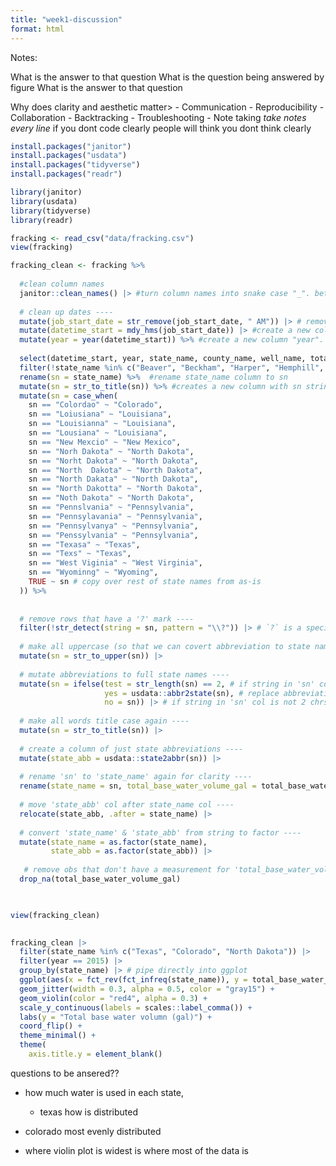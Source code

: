 ```yaml
---
title: "week1-discussion"
format: html
---
```



Notes: 

What is the answer to that question 
What is the question being answered by figure 
What is the answer to that question

Why does clarity and aesthetic matter>
- Communication
- Reproducibility
- Collaboration
- Backtracking
- Troubleshooting
- Note taking
*take notes every line 
*if you dont code clearly people will think you dont think clearly 

```r
install.packages("janitor")
install.packages("usdata")
install.packages("tidyverse")
install.packages("readr")

library(janitor)
library(usdata)
library(tidyverse)
library(readr)

```

```r
fracking <- read_csv("data/fracking.csv")
view(fracking)
```

```r
fracking_clean <- fracking %>%
  
  #clean column names
  janitor::clean_names() |> #turn column names into snake case "_". better readability of column headers
  
  # clean up dates ----
  mutate(job_start_date = str_remove(job_start_date, " AM")) |> # remove string "AM" from the job_start_date column cells 
  mutate(datetime_start = mdy_hms(job_start_date)) |> #create a new column "datetime_start". Input job start date
  mutate(year = year(datetime_start)) %>% #create a new column "year". Pull out datetime_start year 
  
  select(datetime_start, year, state_name, county_name, well_name, total_base_water_volume) %>% #isolate columns listed to refer to fracking_clean
  filter(!state_name %in% c("Beaver", "Beckham", "Harper", "Hemphill", "Midland", "Red River", "Roosevelt", "Rusk", "State", "WARD")) %>% #remove the lsited rows in the state_name column
  rename(sn = state_name) %>%  #rename state_name column to sn 
  mutate(sn = str_to_title(sn)) %>% #creates a new column with sn string converts it to title case 
  mutate(sn = case_when(
    sn == "Colordao" ~ "Colorado",
    sn == "Loiusiana" ~ "Louisiana",
    sn == "Louisianna" ~ "Louisiana",
    sn == "Lousiana" ~ "Louisiana",
    sn == "New Mexcio" ~ "New Mexico",
    sn == "Norh Dakota" ~ "North Dakota",
    sn == "Norht Dakota" ~ "North Dakota",
    sn == "North  Dakota" ~ "North Dakota",
    sn == "North Dakata" ~ "North Dakota",
    sn == "North Dakotta" ~ "North Dakota",
    sn == "Noth Dakota" ~ "North Dakota",
    sn == "Pennslvania" ~ "Pennsylvania",
    sn == "Pennsylavania" ~ "Pennsylvania",
    sn == "Pennsylvanya" ~ "Pennsylvania",
    sn == "Penssylvania" ~ "Pennsylvania",
    sn == "Texasa" ~ "Texas",
    sn == "Texs" ~ "Texas", 
    sn == "West Viginia" ~ "West Virginia",
    sn == "Wyominng" ~ "Wyoming", 
    TRUE ~ sn # copy over rest of state names from as-is
  )) %>%
  
  
  # remove rows that have a '?' mark ----
  filter(!str_detect(string = sn, pattern = "\\?")) |> # `?` is a special chr; escape with `\\` prefix
  
  # make all uppercase (so that we can covert abbreviation to state names) ----
  mutate(sn = str_to_upper(sn)) |> 
  
  # mutate abbreviations to full state names ----
  mutate(sn = ifelse(test = str_length(sn) == 2, # if string in 'sn' col is 2 chrs long
                     yes = usdata::abbr2state(sn), # replace abbreviation with full state name 
                     no = sn)) |> # if string in 'sn' col is not 2 chrs long, keep state name as-is
  
  # make all words title case again ----
  mutate(sn = str_to_title(sn)) |> 
  
  # create a column of just state abbreviations ----
  mutate(state_abb = usdata::state2abbr(sn)) |> 
  
  # rename 'sn' to 'state_name' again for clarity ----
  rename(state_name = sn, total_base_water_volume_gal = total_base_water_volume) |> 
  
  # move 'state_abb' col after state_name col ----
  relocate(state_abb, .after = state_name) |> 
  
  # convert 'state_name' & 'state_abb' from string to factor ----
  mutate(state_name = as.factor(state_name),
         state_abb = as.factor(state_abb)) |> 
  
   # remove obs that don't have a measurement for 'total_base_water_volume' (NA) ----
  drop_na(total_base_water_volume_gal)

  

view(fracking_clean)
  
```



```r

fracking_clean |> 
  filter(state_name %in% c("Texas", "Colorado", "North Dakota")) |> 
  filter(year == 2015) |> 
  group_by(state_name) |> # pipe directly into ggplot
  ggplot(aes(x = fct_rev(fct_infreq(state_name)), y = total_base_water_volume_gal)) + # need to reverse fct order for coord_flip() (plots lowest freq at top by default)
  geom_jitter(width = 0.3, alpha = 0.5, color = "gray15") +
  geom_violin(color = "red4", alpha = 0.3) +
  scale_y_continuous(labels = scales::label_comma()) +
  labs(y = "Total base water volumn (gal)") +
  coord_flip() +
  theme_minimal() +
  theme(
    axis.title.y = element_blank()

```


questions to be ansered?? 

- how much water is used in each state, 
  - texas
how is distributed 
- colorado most evenly distributed 


- where violin plot is widest is where most of the data is 




